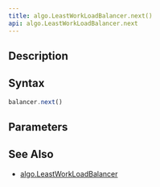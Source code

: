 ```yaml
---
title: algo.LeastWorkLoadBalancer.next()
api: algo.LeastWorkLoadBalancer.next
---
```


## Description

<Summary/>

## Syntax

``` js
balancer.next()
```

## Parameters

<Parameters/>

## See Also

* [algo.LeastWorkLoadBalancer](/reference/api/algo/LeastWorkLoadBalancer)
